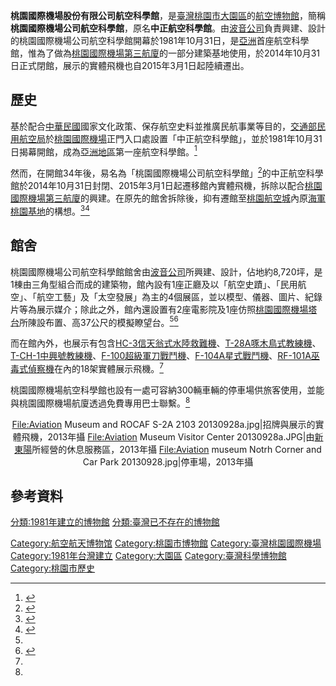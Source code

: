 {{Coord|25.070671|121.223627|source:GoogleMaps|display=title}}
{{Infobox Museum
 |name          = 桃園國際機場股份有限公司航空科學館
 |native_name   = Aviation Museum
 |image         = Aviation Museum Panoramics 20130928a.jpg
 |imagesize     = 260
 |caption       = 館舍建築原貌，2013年攝
 |map_type      = Taiwan
 |latitude      = 25.070405
 |longitude     = 121.223938
 |map_size      = 260
 |map_caption   = 桃園國際機場公司航空科學館位置圖
 |former_name   = 中正航空科學館
 |established   = 1981年10月31日
 |dissolved     = 2014年10月31日
 |location      = {{ROC}}[[桃園市|桃園市]][[大園區|大園區]]航站南路5號
 |type          = [[航空博物館|航空博物館]] 
 |collections   = 模型、儀器、圖片、紀錄片等
 |owner         = [[桃園國際機場公司|桃園國際機場公司]]
}}
'''桃園國際機場股份有限公司航空科學館'''，是[[臺灣|臺灣]][[桃園市|桃園市]][[大園區|大園區]]的[[航空博物館|航空博物館]]，簡稱'''桃園國際機場公司航空科學館'''，原名'''中正航空科學館'''。由[[波音公司|波音公司]]負責興建、設計的桃園國際機場公司航空科學館開幕於1981年10月31日，是[[亞洲|亞洲]]首座航空科學館，惟為了做為[[桃園國際機場第三航廈|桃園國際機場第三航廈]]的一部分建築基地使用，於2014年10月31日正式閉館，展示的實體飛機也自2015年3月1日起陸續遷出。

== 歷史 ==
基於配合[[中華民國|中華民國]]國家文化政策、保存航空史料並推廣民航事業等目的，[[交通部民用航空局|交通部民用航空局]]於[[桃園國際機場|桃園國際機場]]正門入口處設置「中正航空科學館」，並於1981年10月31日揭幕開館，成為[[亞洲|亞洲地區]]第一座航空科學館。<ref name="新修桃園縣志【交通志】">{{cite book|author1=朱德蘭|author2=高銘鈴|author3=陳家豪|author4=莊建華|title=新修桃園縣志【交通志】|url=https://www.tycg.gov.tw/uploaddowndoc?file=publish/201707051112370.pdf&filedisplay=%E6%96%B0%E4%BF%AE%E6%A1%83%E5%9C%92%E7%B8%A3%E5%BF%97%E2%94%80%E2%94%80%E4%BA%A4%E9%80%9A%E5%BF%97%E2%94%80%E2%94%80%E6%9C%AC%E6%96%87.pdf&flag=doc|location=台灣|publisher=桃園縣政府|date=2010年9月|access-date=2022-03-22|archive-date=2022-02-04|archive-url=https://web.archive.org/web/20220204183154/https://www.tycg.gov.tw/uploaddowndoc?file=publish%2F201707051112370.pdf&filedisplay=%E6%96%B0%E4%BF%AE%E6%A1%83%E5%9C%92%E7%B8%A3%E5%BF%97%E2%94%80%E2%94%80%E4%BA%A4%E9%80%9A%E5%BF%97%E2%94%80%E2%94%80%E6%9C%AC%E6%96%87.pdf&flag=doc|dead-url=no}}</ref>{{rp|257}}

然而，在開館34年後，易名為「桃園國際機場公司航空科學館」<ref>{{cite book|author=桃園國際機場股份有限公司|title=104年桃園國際機場股份有限公司暨附屬單位預算書|orig-year=民國103年|publisher=桃園國際機場股份有限公司|location=桃園市|pages=89|url=http://www.taoyuanairport.com.tw/uploads/cp_documents/1030902/1030902.pdf|access-date=2015-03-15|archive-url=https://web.archive.org/web/20150924113204/http://www.taoyuanairport.com.tw/uploads/cp_documents/1030902/1030902.pdf|archive-date=2015-09-24|dead-url=yes}}</ref>{{rp|79}}的中正航空科學館於2014年10月31日封閉、2015年3月1日起遷移館內實體飛機，拆除以配合[[桃園國際機場第三航廈|桃園國際機場第三航廈]]的興建。在原先的館舍拆除後，抑有遷館至[[桃園航空城|桃園航空城]]內原[[海軍桃園基地|海軍桃園基地]]的構想。<ref name="感傷！航空科學館將拆　第一代空軍一號貼平安符搬遷">{{cite news|author1=蕭化明|author2=錢麗如|title=感傷！航空科學館將拆　第一代空軍一號貼平安符搬遷|url=http://www.ettoday.net/news/20150301/472220.htm?t=%E6%84%9F%E5%82%B7%EF%BC%81%E8%88%AA%E7%A9%BA%E7%A7%91%E5%AD%B8%E9%A4%A8%E5%B0%87%E6%8B%86%E3%80%80%E7%AC%AC%E4%B8%80%E4%BB%A3%E7%A9%BA%E8%BB%8D%E4%B8%80%E8%99%9F%E8%B2%BC%E5%B9%B3%E5%AE%89%E7%AC%A6%E6%90%AC%E9%81%B7|accessdate=2017-07-28|publisher=東森新聞|date=2015-03-27|archive-date=2017-08-05|archive-url=https://web.archive.org/web/20170805144828/http://www.ettoday.net/news/20150301/472220.htm?t=%E6%84%9F%E5%82%B7%EF%BC%81%E8%88%AA%E7%A9%BA%E7%A7%91%E5%AD%B8%E9%A4%A8%E5%B0%87%E6%8B%86%E3%80%80%E7%AC%AC%E4%B8%80%E4%BB%A3%E7%A9%BA%E8%BB%8D%E4%B8%80%E8%99%9F%E8%B2%BC%E5%B9%B3%E5%AE%89%E7%AC%A6%E6%90%AC%E9%81%B7|dead-url=no}}</ref><ref name="呂炯昌">{{cite news|author1=呂炯昌|title=軍武》桃園機場航科館實體飛機　暫移桃園海軍基地保存|url=https://www.nownews.com/news/20150303/1619476|accessdate=2017-07-28|publisher=今日新聞|date=2015-03-03|archive-date=2018-08-29|archive-url=https://web.archive.org/web/20180829060256/https://www.nownews.com/news/20150303/1619476|dead-url=no}}</ref>

== 館舍 ==
桃園國際機場公司航空科學館館舍由[[波音公司|波音公司]]所興建、設計，佔地約8,720坪，是1棟由三角型組合而成的建築物，館內設有1座正廳及以「航空史蹟」、「民用航空」、「航空工藝」及「太空發展」為主的4個展區，並以模型、儀器、圖片、紀錄片等為展示媒介；除此之外，館內還設置有2座電影院及1座仿照[[桃園國際機場#塔台|桃園國際機場塔台]]所陳設布置、高37公尺的模擬瞭望台。<ref name="新修桃園縣志【交通志】" />{{rp|257~258}}<ref name="大園區--中正航空科學館">{{cite book|author1=桃園市議會|url=http://www.tycc.gov.tw/content/attraction/attraction_main.aspx?wtp=1&wnd=227&id=94|3=|title=大園區--中正航空科學館|access-date=2017-07-28|archive-date=2020-12-04|archive-url=https://web.archive.org/web/20201204131857/https://www.tycc.gov.tw/content/attraction/attraction_main.aspx?wtp=1&wnd=227&id=94|dead-url=no}}</ref>

而在館內外，也展示有包含[[道格拉斯DC-3|HC-3信天翁式水陸救難機]]、[[T-28教練機|T-28A啄木鳥式教練機]]、[[中興號教練機|T-CH-1中興號教練機]]、[[F-100超級軍刀戰鬥機|F-100超級軍刀戰鬥機]]、[[F-104星式戰鬥機|F-104A星式戰鬥機]]、[[F-101戰鬥機|RF-101A巫毒式偵察機]]在內的18架實體展示飛機。<ref name="呂炯昌" />

桃園國際機場航空科學館也設有一處可容納300輛車輛的停車場供旅客使用，並能與桃園國際機場航廈透過免費專用巴士聯繫。<ref name="新修桃園縣志【交通志】" />{{rp|258}}

<center>
<gallery mode=packed heights="190">
File:Aviation Museum and ROCAF S-2A 2103 20130928a.jpg|招牌與展示的實體飛機，2013年攝
File:Aviation Museum Visitor Center 20130928a.JPG|由[[新東陽|新東陽]]所經營的休息服務區，2013年攝
File:Aviation museum Notrh Corner and Car Park 20130928.jpg|停車場，2013年攝
</gallery>
</center>

== 參考資料 ==
{{Commonscat|Aviation museum (Taoyuan)}}
{{reflist}}

{{台灣博物館}}

[[Category:航空航天博物馆|Category:航空航天博物馆]]
[[Category:桃園市博物館|Category:桃園市博物館]]
[[Category:臺灣桃園國際機場|Category:臺灣桃園國際機場]]
[[Category:1981年台灣建立|Category:1981年台灣建立]]
[[Category:大園區|Category:大園區]]
[[分類:1981年建立的博物館|分類:1981年建立的博物館]]
[[Category:臺灣科學博物館|Category:臺灣科學博物館]]
[[分類:臺灣已不存在的博物館|分類:臺灣已不存在的博物館]]
[[Category:桃園市歷史|Category:桃園市歷史]]